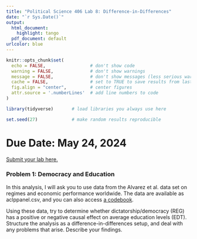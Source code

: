 ```yaml
---
title: "Political Science 406 Lab 8: Difference-in-Differences"
date: "`r Sys.Date()`"
output:
  html_document:
    highlight: tango
  pdf_document: default
urlcolor: blue
---
```


```r
knitr::opts_chunk$set(
  echo = FALSE,                 # don't show code
  warning = FALSE,              # don't show warnings
  message = FALSE,              # don't show messages (less serious warnings)
  cache = FALSE,                # set to TRUE to save results from last compilation
  fig.align = "center",         # center figures
  attr.source = '.numberLines'  # add line numbers to code
)

library(tidyverse)       # load libraries you always use here

set.seed(27)             # make random results reproducible
```

# Due Date: May 24, 2024

[Submit your lab here.](https://canvas.northwestern.edu/courses/211656/assignments/1392661)

### Problem 1: Democracy and Education

In this analysis, I will ask you to use data from the Alvarez et al. data set on regimes and economic
performance worldwide. The data are available as aclppanel.csv, and you can also access [a codebook](http://www.u.arizona.edu/~mishler/PrzeworskiCodebook.PDF).

Using these data, try to determine whether dictatorship/democracy (REG) has a positive or negative
causal effect on average education levels (EDT). Structure the analysis as a difference-in-differences setup,
and deal with any problems that arise. Describe your findings.